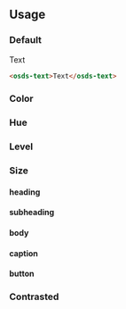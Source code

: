 
<GenericStyle />

## Usage

### Default
<Canvas withSource="none">
  <osds-text>Text</osds-text>
</Canvas >

```html
<osds-text>Text</osds-text>
```

### Color
<ColorProperty />

### Hue
<HueProperty />

### Level
<LevelProperty />

### Size
#### heading
<SizeHeadingProperty />

#### subheading
<SizeSubheadingProperty />

#### body
<SizeBodyProperty />

#### caption
<SizeCaptionProperty />

#### button
<SizeButtonProperty />

### Contrasted
<ContrastedProperty />
